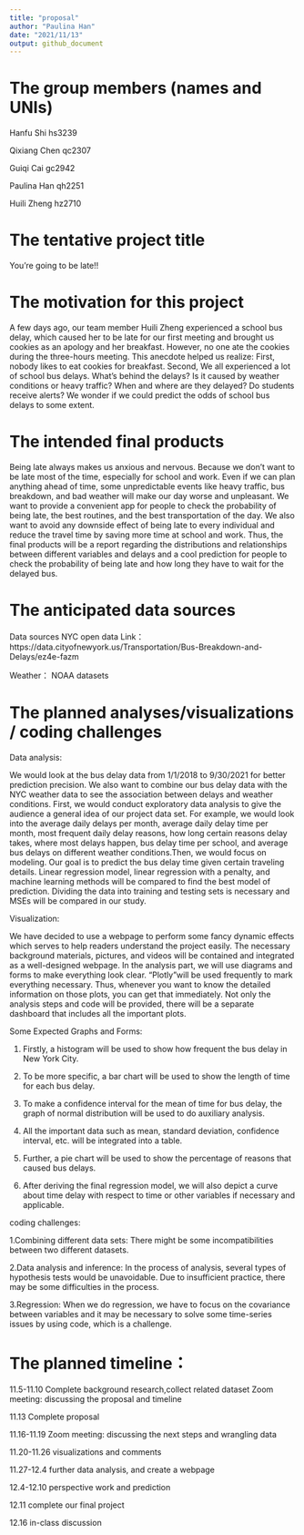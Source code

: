 ```yaml
---
title: "proposal"
author: "Paulina Han"
date: "2021/11/13"
output: github_document
---
```


# The group members (names and UNIs)

Hanfu Shi hs3239

Qixiang Chen qc2307

Guiqi Cai gc2942

Paulina Han qh2251

Huili Zheng hz2710

# The tentative project title

You’re going to be late!!

# The motivation for this project

A few days ago, our team member Huili Zheng experienced a school bus delay, which caused her to be late for our first meeting and brought us cookies as an apology and her breakfast. However, no one ate the cookies during the three-hours meeting. This anecdote helped us realize: First, nobody likes to eat cookies for breakfast. Second, We all experienced a lot of school bus delays. What’s behind the delays? Is it caused by weather conditions or heavy traffic? When and where are they delayed? Do students receive alerts? We wonder if we could predict the odds of school bus delays to some extent.

# The intended final products

Being late always makes us anxious and nervous. Because we don’t want to be late most of the time, especially for school and work. Even if we can plan anything ahead of time, some unpredictable events like heavy traffic, bus breakdown, and bad weather will make our day worse and unpleasant. We want to provide a convenient app for people to check the probability of being late, the best routines, and the best transportation of the day. We also want to avoid any downside effect of being late to every individual and reduce the travel time by saving more time at school and work. Thus, the final products will be a report regarding the distributions and relationships between different variables and delays and a cool prediction for people to check the probability of being late and how long they have to wait for the delayed bus.

# The anticipated data sources

Data sources NYC open data Link：
https://data.cityofnewyork.us/Transportation/Bus-Breakdown-and-Delays/ez4e-fazm

Weather：
NOAA datasets

# The planned analyses/visualizations / coding challenges

Data analysis: 

We would look at the bus delay data from 1/1/2018 to 9/30/2021 for better prediction precision.  We also want to combine our bus delay data with the NYC weather data to see the association between delays and weather conditions. First, we would conduct exploratory data analysis to give the audience a general idea of our project data set. For example, we would look into the average daily delays per month, average daily delay time per month, most frequent daily delay reasons, how long certain reasons delay takes, where most delays happen, bus delay time per school, and average bus delays on different weather conditions.Then, we would focus on modeling. Our goal is to predict the bus delay time given certain traveling details. Linear regression model, linear regression with a penalty, and machine learning methods will be compared to find the best model of prediction. Dividing the data into training and testing sets is necessary and MSEs will be compared in our study.

Visualization:

We have decided to use a webpage to perform some fancy dynamic effects which serves to help readers understand the project easily. The necessary background materials, pictures, and videos will be contained and integrated as a well-designed webpage. In the analysis part, we will use diagrams and forms to make everything look clear. “Plotly”will be used frequently to mark everything necessary. Thus, whenever you want to know the detailed information on those plots, you can get that immediately. Not only the analysis steps and code will be provided, there will be a separate dashboard that includes all the important plots.

Some Expected Graphs and Forms:

1. Firstly, a histogram will be used to show how frequent the bus delay in New York City.

2. To be more specific, a bar chart will be used to show the length of time for each bus delay.

3. To make a confidence interval for the mean of time for bus delay, the graph of normal distribution will be used to do auxiliary analysis.

4. All the important data such as mean, standard deviation, confidence interval, etc. will be integrated into a table.

5. Further, a pie chart will be used to show the percentage of reasons that caused bus delays.

6. After deriving the final regression model, we will also depict a curve about time delay with respect to time or other variables if necessary and applicable.
 
coding challenges:

1.Combining different data sets: There might be some incompatibilities between two different datasets.

2.Data analysis and inference: In the process of analysis, several types of hypothesis tests would be unavoidable. Due to insufficient practice, there may be some difficulties in the process.

3.Regression: When we do regression, we have to focus on the covariance between variables and it may be necessary to solve some time-series issues by using code, which is a challenge.

# The planned timeline：

11.5-11.10 Complete background research,collect related dataset Zoom meeting: discussing the proposal and timeline

11.13 Complete proposal

11.16-11.19 Zoom meeting:  discussing the next steps and wrangling data

11.20-11.26 visualizations and comments 

11.27-12.4  further data analysis, and create a webpage 

12.4-12.10  perspective work and prediction

12.11 complete our final project

12.16 in-class discussion







